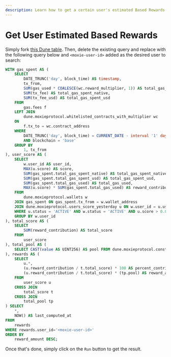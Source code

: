 ```yaml
---
description: Learn how to get a certain user's estimated Based Rewards to earn today from the Dune table.
---
```


# Get User Estimated Based Rewards

Simply fork [this Dune table](https://dune.com/queries/4510714). Then, delete the existing query and replace with the following query below and `<moxie-user-id>` added as the desired user to search:

```sql {56}
WITH gas_spent AS (
    SELECT
        DATE_TRUNC('day', block_time) AS timestamp,
        tx_from,
        SUM(gas_used * COALESCE(wc.reward_multiplier, 1)) AS total_gas_used,
        SUM(tx_fee) AS total_gas_spent_native,
        SUM(tx_fee_usd) AS total_gas_spent_usd
    FROM
        gas.fees f
    LEFT JOIN
        dune.moxieprotocol.whitelisted_contracts_with_multiplier wc
    ON
        f.tx_to = wc.contract_address
    WHERE
        DATE_TRUNC('day', block_time) = CURRENT_DATE - interval '1' day
        AND blockchain = 'base'
    GROUP BY
        1, tx_from
), user_score AS (
    SELECT
        w.user_id AS user_id,
        MAX(u.score) AS score,
        SUM(gas_spent.total_gas_spent_native) AS total_gas_spent_native,
        SUM(gas_spent.total_gas_spent_usd) AS total_gas_spent_usd,
        SUM(gas_spent.total_gas_used) AS total_gas_used,
        MAX(u.score) * SUM(gas_spent.total_gas_used) AS reward_contribution
    FROM
        dune.moxieprotocol.wallets w
    JOIN gas_spent ON gas_spent.tx_from = w.wallet_address
    JOIN dune.moxieprotocol.users_score_yesterday u ON w.user_id = u.user_id
    WHERE u.status = 'ACTIVE' AND w.status = 'ACTIVE' AND u.score > 0.0
    GROUP BY w.user_id
), total_score AS (
    SELECT
        SUM(reward_contribution) AS total_score
    FROM
        user_score
), total_pool AS (
    SELECT CAST(value AS UINT256) AS pool FROM dune.moxieprotocol.constants WHERE KEY = 'DAILY_MOXIE_ALLOCATION'
), rewards AS (
    SELECT
        u.*,
        (u.reward_contribution / t.total_score) * 100 AS percent_contribution,
        (u.reward_contribution / t.total_score) * (tp.pool) AS reward_amount
    FROM
        user_score u
    CROSS JOIN
        total_score t
    CROSS JOIN
        total_pool tp
) SELECT
    *,
    NOW() AS last_computed_at
FROM
    rewards
WHERE rewards.user_id='<moxie-user-id>'
ORDER BY
    reward_amount DESC;
```

Once that's done, simply click on the `Run` button to get the result.
